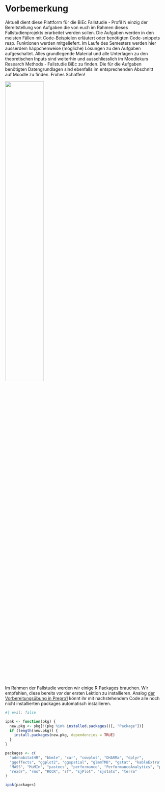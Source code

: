 # Vorbemerkung

Aktuell dient diese Plattform für die BiEc Fallstudie - Profil N einzig der Bereitstellung von Aufgaben die von euch im Rahmen dieses Fallstudienprojekts erarbeitet werden sollen. Die Aufgaben werden in den meisten Fällen mit Code-Beispielen erläutert oder benötigten Code-snippets resp. Funktionen werden mitgeliefert. Im Laufe des Semesters werden hier ausserdem häppchenweise (mögliche) Lösungen zu den Aufgaben aufgeschaltet. Alles grundlegende Material und alle Unterlagen zu den theoretischen Inputs sind weiterhin und ausschliesslich im Moodlekurs Research Methods - Fallstudie BiEc zu finden. Die für die Aufgaben benötigten Datengrundlagen sind ebenfalls im entsprechenden Abschnitt auf Moodle zu finden. Frohes Schaffen!  

![](Reh_graf.jpg){width="50%"}

Im Rahmen der Fallstudie werden wir einige R Packages brauchen. Wir empfehlen, diese bereits *vor* der ersten Lektion zu installieren. Analog [der Vorbereitungsübung in Prepro1](#sec-prepro-vorbereitung) könnt ihr mit nachstehendem Code alle noch nicht installierten packages automatisch installieren.
```r
#| eval: false

ipak <- function(pkg) {
  new.pkg <- pkg[!(pkg %in% installed.packages()[, "Package"])]
  if (length(new.pkg)) {
    install.packages(new.pkg, dependencies = TRUE)
  }
}

packages <- c(
  "adehabitatHR", "bbmle", "car", "cowplot", "DHARMa", "dplyr",
  "ggeffects", "ggplot2", "ggspatial", "glmmTMB", "gstat", "kableExtra", "lme4",
  "MASS", "MuMIn", "pastecs", "performance", "PerformanceAnalytics", "psych",
  "readr", "rms", "ROCR", "sf", "sjPlot", "sjstats", "terra"
)

ipak(packages)

```

